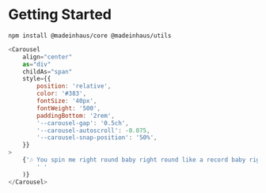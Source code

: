 # Getting Started

`npm install @madeinhaus/core @madeinhaus/utils`

```js
<Carousel
    align="center"
    as="div"
    childAs="span"
    style={{
        position: 'relative',
        color: '#383',
        fontSize: '40px',
        fontWeight: '500',
        paddingBottom: '2rem',
        '--carousel-gap': '0.5ch',
        '--carousel-autoscroll': -0.075,
        '--carousel-snap-position': '50%',
    }}
>
    {'🎶 You spin me right round baby right round like a record baby right round round round 🎶 You spin me right round baby right round like a record baby right round round round'.split(
        ' '
    )}
</Carousel>
````

